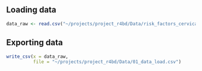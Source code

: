 ## Loading data

```r
data_raw <- read.csv("~/projects/project_r4bd/Data/risk_factors_cervical_cancer.csv")
```

## Exporting data
```r
write_csv(x = data_raw,
          file = "~/projects/project_r4bd/Data/01_data_load.csv")
```